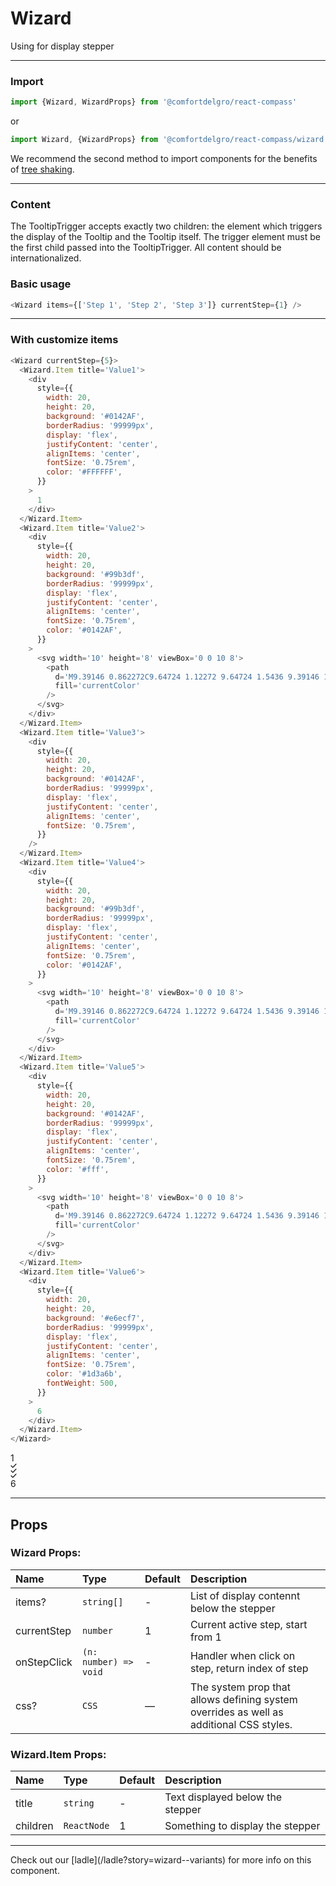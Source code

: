 
# Wizard

Using for display stepper

---

### Import

```js
import {Wizard, WizardProps} from '@comfortdelgro/react-compass'
```

or

```js
import Wizard, {WizardProps} from '@comfortdelgro/react-compass/wizard'
```

We recommend the second method to import components for the benefits of [tree shaking](https://developer.mozilla.org/en-US/docs/Glossary/Tree_shaking).

---

### Content

The TooltipTrigger accepts exactly two children: the element which triggers the display of the Tooltip and the Tooltip itself. The trigger element must be the first child passed into the TooltipTrigger. All content should be internationalized.

### Basic usage

```js
<Wizard items={['Step 1', 'Step 2', 'Step 3']} currentStep={1} />
```

<ComponentDisplay>
  <Wizard items={['Step 1', 'Step 2', 'Step 3']} currentStep={1} />
</ComponentDisplay>

---

### With customize items

```js
<Wizard currentStep={5}>
  <Wizard.Item title='Value1'>
    <div
      style={{
        width: 20,
        height: 20,
        background: '#0142AF',
        borderRadius: '99999px',
        display: 'flex',
        justifyContent: 'center',
        alignItems: 'center',
        fontSize: '0.75rem',
        color: '#FFFFFF',
      }}
    >
      1
    </div>
  </Wizard.Item>
  <Wizard.Item title='Value2'>
    <div
      style={{
        width: 20,
        height: 20,
        background: '#99b3df',
        borderRadius: '99999px',
        display: 'flex',
        justifyContent: 'center',
        alignItems: 'center',
        fontSize: '0.75rem',
        color: '#0142AF',
      }}
    >
      <svg width='10' height='8' viewBox='0 0 10 8'>
        <path
          d='M9.39146 0.862272C9.64724 1.12272 9.64724 1.5436 9.39146 1.80404L4.15307 7.13796C3.89729 7.3984 3.48395 7.3984 3.22817 7.13796L0.6084 4.471C0.352701 4.21056 0.352701 3.78968 0.6084 3.52923C0.86414 3.26879 1.27871 3.26879 1.53449 3.52923L3.6722 5.72322L8.46655 0.862272C8.72233 0.601411 9.13568 0.601411 9.39146 0.862272Z'
          fill='currentColor'
        />
      </svg>
    </div>
  </Wizard.Item>
  <Wizard.Item title='Value3'>
    <div
      style={{
        width: 20,
        height: 20,
        background: '#0142AF',
        borderRadius: '99999px',
        display: 'flex',
        justifyContent: 'center',
        alignItems: 'center',
        fontSize: '0.75rem',
      }}
    />
  </Wizard.Item>
  <Wizard.Item title='Value4'>
    <div
      style={{
        width: 20,
        height: 20,
        background: '#99b3df',
        borderRadius: '99999px',
        display: 'flex',
        justifyContent: 'center',
        alignItems: 'center',
        fontSize: '0.75rem',
        color: '#0142AF',
      }}
    >
      <svg width='10' height='8' viewBox='0 0 10 8'>
        <path
          d='M9.39146 0.862272C9.64724 1.12272 9.64724 1.5436 9.39146 1.80404L4.15307 7.13796C3.89729 7.3984 3.48395 7.3984 3.22817 7.13796L0.6084 4.471C0.352701 4.21056 0.352701 3.78968 0.6084 3.52923C0.86414 3.26879 1.27871 3.26879 1.53449 3.52923L3.6722 5.72322L8.46655 0.862272C8.72233 0.601411 9.13568 0.601411 9.39146 0.862272Z'
          fill='currentColor'
        />
      </svg>
    </div>
  </Wizard.Item>
  <Wizard.Item title='Value5'>
    <div
      style={{
        width: 20,
        height: 20,
        background: '#0142AF',
        borderRadius: '99999px',
        display: 'flex',
        justifyContent: 'center',
        alignItems: 'center',
        fontSize: '0.75rem',
        color: '#fff',
      }}
    >
      <svg width='10' height='8' viewBox='0 0 10 8'>
        <path
          d='M9.39146 0.862272C9.64724 1.12272 9.64724 1.5436 9.39146 1.80404L4.15307 7.13796C3.89729 7.3984 3.48395 7.3984 3.22817 7.13796L0.6084 4.471C0.352701 4.21056 0.352701 3.78968 0.6084 3.52923C0.86414 3.26879 1.27871 3.26879 1.53449 3.52923L3.6722 5.72322L8.46655 0.862272C8.72233 0.601411 9.13568 0.601411 9.39146 0.862272Z'
          fill='currentColor'
        />
      </svg>
    </div>
  </Wizard.Item>
  <Wizard.Item title='Value6'>
    <div
      style={{
        width: 20,
        height: 20,
        background: '#e6ecf7',
        borderRadius: '99999px',
        display: 'flex',
        justifyContent: 'center',
        alignItems: 'center',
        fontSize: '0.75rem',
        color: '#1d3a6b',
        fontWeight: 500,
      }}
    >
      6
    </div>
  </Wizard.Item>
</Wizard>
```

<ComponentDisplay>
  <Wizard currentStep={5}>
      <Wizard.Item title='Value1'>
        <div
          style={{
            width: 20,
            height: 20,
            background: '#0142AF',
            borderRadius: '99999px',
            display: 'flex',
            justifyContent: 'center',
            alignItems: 'center',
            fontSize: '0.75rem',
            color: '#FFFFFF',
          }}
        >
          1
        </div>
      </Wizard.Item>
      <Wizard.Item title='Value2'>
        <div
          style={{
            width: 20,
            height: 20,
            background: '#99b3df',
            borderRadius: '99999px',
            display: 'flex',
            justifyContent: 'center',
            alignItems: 'center',
            fontSize: '0.75rem',
            color: '#0142AF',
          }}
        >
          <svg width='10' height='8' viewBox='0 0 10 8'>
            <path
              d='M9.39146 0.862272C9.64724 1.12272 9.64724 1.5436 9.39146 1.80404L4.15307 7.13796C3.89729 7.3984 3.48395 7.3984 3.22817 7.13796L0.6084 4.471C0.352701 4.21056 0.352701 3.78968 0.6084 3.52923C0.86414 3.26879 1.27871 3.26879 1.53449 3.52923L3.6722 5.72322L8.46655 0.862272C8.72233 0.601411 9.13568 0.601411 9.39146 0.862272Z'
              fill='currentColor'
            />
          </svg>
        </div>
      </Wizard.Item>
      <Wizard.Item title='Value3'>
        <div
          style={{
            width: 20,
            height: 20,
            background: '#0142AF',
            borderRadius: '99999px',
            display: 'flex',
            justifyContent: 'center',
            alignItems: 'center',
            fontSize: '0.75rem',
          }}
        />
      </Wizard.Item>
      <Wizard.Item title='Value4'>
        <div
          style={{
            width: 20,
            height: 20,
            background: '#99b3df',
            borderRadius: '99999px',
            display: 'flex',
            justifyContent: 'center',
            alignItems: 'center',
            fontSize: '0.75rem',
            color: '#0142AF',
          }}
        >
          <svg width='10' height='8' viewBox='0 0 10 8'>
            <path
              d='M9.39146 0.862272C9.64724 1.12272 9.64724 1.5436 9.39146 1.80404L4.15307 7.13796C3.89729 7.3984 3.48395 7.3984 3.22817 7.13796L0.6084 4.471C0.352701 4.21056 0.352701 3.78968 0.6084 3.52923C0.86414 3.26879 1.27871 3.26879 1.53449 3.52923L3.6722 5.72322L8.46655 0.862272C8.72233 0.601411 9.13568 0.601411 9.39146 0.862272Z'
              fill='currentColor'
            />
          </svg>
        </div>
      </Wizard.Item>
      <Wizard.Item title='Value5'>
        <div
          style={{
            width: 20,
            height: 20,
            background: '#0142AF',
            borderRadius: '99999px',
            display: 'flex',
            justifyContent: 'center',
            alignItems: 'center',
            fontSize: '0.75rem',
            color: '#fff',
          }}
        >
          <svg width='10' height='8' viewBox='0 0 10 8'>
            <path
              d='M9.39146 0.862272C9.64724 1.12272 9.64724 1.5436 9.39146 1.80404L4.15307 7.13796C3.89729 7.3984 3.48395 7.3984 3.22817 7.13796L0.6084 4.471C0.352701 4.21056 0.352701 3.78968 0.6084 3.52923C0.86414 3.26879 1.27871 3.26879 1.53449 3.52923L3.6722 5.72322L8.46655 0.862272C8.72233 0.601411 9.13568 0.601411 9.39146 0.862272Z'
              fill='currentColor'
            />
          </svg>
        </div>
      </Wizard.Item>
      <Wizard.Item title='Value6'>
        <div
          style={{
            width: 20,
            height: 20,
            background: '#e6ecf7',
            borderRadius: '99999px',
            display: 'flex',
            justifyContent: 'center',
            alignItems: 'center',
            fontSize: '0.75rem',
            color: '#1d3a6b',
            fontWeight: 500,
          }}
        >
          6
        </div>
      </Wizard.Item>
    </Wizard>
</ComponentDisplay>

---

## Props

### Wizard Props:

| Name        | Type                  | Default | Description                                                                             |
| :---------- | :-------------------- | :------ | :-------------------------------------------------------------------------------------- |
| items?      | `string[]`            | -       | List of display contennt below the stepper                                              |
| currentStep | `number`              | 1       | Current active step, start from 1                                                       |
| onStepClick | `(n: number) => void` | -       | Handler when click on step, return index of step                                        |
| css?        | `CSS`                 | —       | The system prop that allows defining system overrides as well as additional CSS styles. |

### Wizard.Item Props:

| Name        | Type       | Default | Description                                                                             |
| :---------- | :--------- | :------ | :-------------------------------------------------------------------------------------- |
| title       | `string`   | -       | Text displayed below the stepper                                                        |
| children    | `ReactNode`| 1       | Something to display the stepper                                                        |

---

<Callout>
  Check out our [ladle](/ladle?story=wizard--variants) for more info on this
  component.
</Callout>
